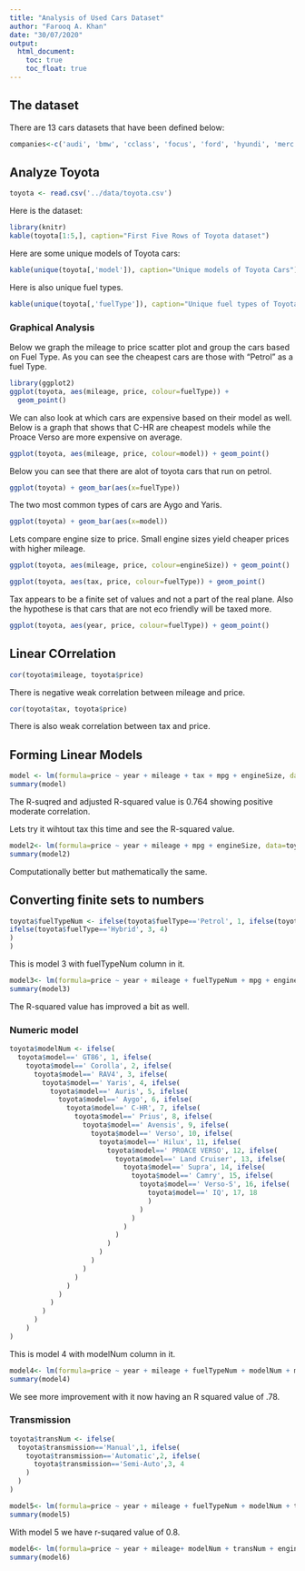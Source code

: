 ```yaml
---
title: "Analysis of Used Cars Dataset"
author: "Farooq A. Khan"
date: "30/07/2020"
output:
  html_document:
    toc: true
    toc_float: true
---
```


## The dataset
There are 13 cars datasets that have been defined below: 

```r
companies<-c('audi', 'bmw', 'cclass', 'focus', 'ford', 'hyundi', 'merc', 'skoda', 'toyota', 'unclean cclass', 'unclean focus', 'vauxhall', 'vw')
```


## Analyze Toyota
```r
toyota <- read.csv('../data/toyota.csv')
```

Here is the dataset: 
```r
library(knitr)
kable(toyota[1:5,], caption="First Five Rows of Toyota dataset")
```

Here are some unique models of Toyota cars: 
```r
kable(unique(toyota[,'model']), caption="Unique models of Toyota Cars")
```

Here is also unique fuel types. 
```r
kable(unique(toyota[,'fuelType']), caption="Unique fuel types of Toyota Cars")
```


### Graphical Analysis
Below we graph the mileage to price scatter plot and group the cars based on Fuel Type. As you can see the cheapest cars are those with "Petrol" as a fuel Type. 
```r
library(ggplot2)
ggplot(toyota, aes(mileage, price, colour=fuelType)) + 
  geom_point()
```
We can also look at which cars are expensive based on their model as well. Below is a graph that shows that C-HR are cheapest models while the Proace Verso are more expensive on average. 
```r
ggplot(toyota, aes(mileage, price, colour=model)) + geom_point()
```

Below you can see that there are alot of toyota cars that run on petrol. 
```r
ggplot(toyota) + geom_bar(aes(x=fuelType))
```

The two most common types of cars are Aygo and Yaris.
```r
ggplot(toyota) + geom_bar(aes(x=model))
```

Lets compare engine size to price. Small engine sizes yield cheaper prices with higher mileage. 
```r
ggplot(toyota, aes(mileage, price, colour=engineSize)) + geom_point()
```

```r
ggplot(toyota, aes(tax, price, colour=fuelType)) + geom_point()
```
Tax appears to be a finite set of values and not a part of the real plane. Also the hypothese is that cars that are not eco friendly will be taxed more. 

```r
ggplot(toyota, aes(year, price, colour=fuelType)) + geom_point()
```

## Linear COrrelation
```r
cor(toyota$mileage, toyota$price)
```
There is negative weak correlation between mileage and price. 
```r
cor(toyota$tax, toyota$price)
```
There is also weak correlation between tax and price. 


## Forming Linear Models

```r
model <- lm(formula=price ~ year + mileage + tax + mpg + engineSize, data=toyota)
summary(model)
```
The R-suqred and adjusted R-squared value is 0.764 showing positive moderate correlation.

Lets try it wihtout tax this time and see the R-squared value. 
```r
model2<- lm(formula=price ~ year + mileage + mpg + engineSize, data=toyota)
summary(model2)
```
Computationally better but mathematically the same. 


## Converting finite sets to numbers
```r
toyota$fuelTypeNum <- ifelse(toyota$fuelType=='Petrol', 1, ifelse(toyota$fuelType=='Other', 2, 
ifelse(toyota$fuelType=='Hybrid', 3, 4)
)
)
```

This is model 3 with fuelTypeNum column in it. 
```r
model3<- lm(formula=price ~ year + mileage + fuelTypeNum + mpg + engineSize, data=toyota)
summary(model3)
```
The R-squared value has improved a bit as well. 

### Numeric model
```r
toyota$modelNum <- ifelse(
  toyota$model==' GT86', 1, ifelse(
    toyota$model==' Corolla', 2, ifelse(
      toyota$model==' RAV4', 3, ifelse(
        toyota$model==' Yaris', 4, ifelse(
          toyota$model==' Auris', 5, ifelse(
            toyota$model==' Aygo', 6, ifelse(
              toyota$model==' C-HR', 7, ifelse(
                toyota$model==' Prius', 8, ifelse(
                  toyota$model==' Avensis', 9, ifelse(
                    toyota$model==' Verso', 10, ifelse(
                      toyota$model==' Hilux', 11, ifelse(
                        toyota$model==' PROACE VERSO', 12, ifelse(
                          toyota$model==' Land Cruiser', 13, ifelse(
                            toyota$model==' Supra', 14, ifelse(
                              toyota$model==' Camry', 15, ifelse(
                                toyota$model==' Verso-S', 16, ifelse(
                                  toyota$model==' IQ', 17, 18 
                                  )
                                )
                              )
                            )
                          )
                        )
                      )
                    )
                  )
                )
              )
            )
          )
        )
      )
    )
)

```

This is model 4 with modelNum column in it. 
```r
model4<- lm(formula=price ~ year + mileage + fuelTypeNum + modelNum + mpg + engineSize, data=toyota)
summary(model4)
```
We see more improvement with it now having an R squared value of .78.

### Transmission

```r
toyota$transNum <- ifelse(
  toyota$transmission=='Manual',1, ifelse(
    toyota$transmission=='Automatic',2, ifelse(
      toyota$transmission=='Semi-Auto',3, 4
    )
  )
)
```

```r
model5<- lm(formula=price ~ year + mileage + fuelTypeNum + modelNum + transNum + mpg + engineSize, data=toyota)
summary(model5)
```
With model 5 we have r-suqared value of 0.8. 

```r
model6<- lm(formula=price ~ year + mileage+ modelNum + transNum + engineSize, data=toyota)
summary(model6)
```

